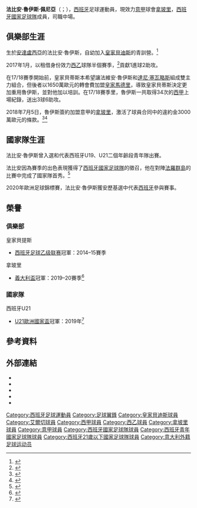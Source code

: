 {{refimprove|date=2021年5月}}
{{short description|Spanish footballer}}
{{Use dmy dates|date=July 2018}}
{{Spanish name|鲁伊斯（Ruiz）|佩尼亚（Peña）}}
{{noteTA
|G1=football
|G2=西甲
|G3=意甲
|1=zh-hans:法维安;zh-hant:法比安;
}}
{{Infobox football biography
| name = 法比安·魯伊斯<br>Fabián Ruiz
| image = UEFA EURO qualifiers Sweden vs Spain 20191015 Fabian Ruiz 6 (cropped).jpg
| caption =
| fullname = Fabián Ruiz Peña
| birth_date = {{birth date and age|1996|4|3|df=y}}
| birth_place = {{SPN}}[[洛斯帕拉西奧斯和比利亞弗蘭卡|洛斯帕拉西奧斯和比利亞弗蘭卡]]
| height = 1.89 m
| position = [[中場|中場]]
| currentclub = [[拿玻里足球會|拿玻里]]
| clubnumber = 8
| youthyears1 = 
| youthclubs1 = La Unión Los Palacios
| youthyears2 = 2004–2014
| youthclubs2 = [[皇家貝迪斯|皇家貝迪斯]]
| years1 = 2014–2016
| clubs1 = [[皇家貝迪斯|皇家貝迪斯B隊]]
| caps1 = 23
| goals1 = 2
| years2 = 2014–2018
| clubs2 = [[皇家貝迪斯|皇家貝迪斯]]
| caps2 = 56
| goals2 = 3
| years3 = 2017
| clubs3 = → [[埃爾切足球俱樂部|艾爾切]] (外借)
| caps3 = 18
| goals3 = 1
| years4 = 2018–
| clubs4 = [[拿玻里足球會|拿玻里]]
| caps4 = 76
| goals4 = 9
| nationalyears1 = 2015
| nationalteam1 = [[西班牙U19|西班牙U19]]
| nationalcaps1 = 2
| nationalgoals1 = 0
| nationalyears2 = 2017–2019
| nationalteam2 = [[西班牙21歲以下國家足球隊|西班牙U21]]
| nationalcaps2 = 14
| nationalgoals2 = 5
| nationalyears3 = 2019–
| nationalteam3 = [[西班牙國家足球隊|西班牙]]
| nationalcaps3 = 11
| nationalgoals3 = 1
| club-update = 2021年2月13日
| nationalteam-update = 2021年3月31日
}}

'''法比安·魯伊斯·佩尼亞'''（{{lang-es|'''Fabián Ruiz Peña'''}}；{{Bd|1996年|4月3日||}}），[[西班牙|西班牙]]足球運動員，現效力[[意甲|意甲]]球會[[拿玻里足球會|拿玻里]]，[[西班牙國家足球隊|西班牙國家足球隊]]成員，司職中場。

==俱樂部生涯==
生於[[安達盧西亞|安達盧西亞]]的法比安·魯伊斯，自幼加入[[皇家貝迪斯|皇家貝迪斯]]的青訓營。<ref>{{cite web|url=http://www.estadiodeportivo.com/betis/2014/11/20/fabian-sigue-quemando-etapas-rumbo-elite/33052.html|title=Fabián sigue quemando etapas rumbo a la elite|trans-title=Fabián keeps on skipping stages towards the elite|publisher=[[Estadio_Deportivo|Estadio Deportivo]]|language=es|date=20 November 2014|access-date=14 December 2014|archive-date=2019-10-11|archive-url=https://web.archive.org/web/20191011065127/https://www.estadiodeportivo.com/betis/2014/11/20/fabian-sigue-quemando-etapas-rumbo-elite/33052.html|dead-url=no}}</ref>

2017年1月，以租借身份效力[[西乙|西乙]]球隊半個賽季，<ref>{{cite web|url=http://realbetisbalompie.es/en/noticias/last-news/8243/fabian-se-marcha-cedido-al-elche-cf|title=Fabián extends his contract and goes on loan to Elche CF|publisher=Real Betis|date=23 December 2016|access-date=25 December 2016|archive-url=https://web.archive.org/web/20170805015502/http://realbetisbalompie.es/en/noticias/last-news/8243/fabian-se-marcha-cedido-al-elche-cf|archive-date=5 August 2017|url-status=dead}}</ref>貢獻1進球2助攻。

在17/18賽季開始前，皇家貝蒂斯本希望讓法維安·魯伊斯和[[達尼·塞瓦略斯|達尼·塞瓦略斯]]組成雙主力組合，但後者以1650萬歐元的轉會費加盟[[皇家馬德里|皇家馬德里]]，導致皇家貝蒂斯決定更加重用魯伊斯，並對他加以培訓。在17/18賽季里，魯伊斯一共取得34次的[[西甲|西甲]]上場紀錄，送出3球6助攻。

2018年7月5日，魯伊斯簽約加盟意甲的[[拿玻里足球俱樂部|拿玻里]]，激活了球員合同中的違約金3000萬歐元的條款。<ref>{{cite web |title=Napoli Confirm Signing of Real Betis Talent Fabian Ruiz on Long Term Contract |url=https://www.si.com/soccer/2018/07/05/napoli-confirm-signing-real-betis-talent-fabian-ruiz-long-term-contract |website=Sports Illustrated |access-date=5 July 2018 |date=5 July 2018 |archive-date=2019-07-01 |archive-url=https://web.archive.org/web/20190701063854/https://www.si.com/soccer/2018/07/05/napoli-confirm-signing-real-betis-talent-fabian-ruiz-long-term-contract |dead-url=no }}</ref><ref>{{cite web |title=Official: Napoli pay Ruiz clause |url=https://www.football-italia.net/124032/official-napoli-pay-ruiz-clause |website=Football Italia |access-date=5 July 2018 |date=5 July 2018 |archive-date=2020-09-29 |archive-url=https://web.archive.org/web/20200929061844/https://www.football-italia.net/124032/official-napoli-pay-ruiz-clause |dead-url=no }}</ref>

==國家隊生涯==
法比安·魯伊斯曾入選和代表西班牙U19、U21二個年齡段青年隊出賽。

法比安因為賽季的出色表現獲得了[[西班牙國家足球隊|西班牙國家足球隊]]的徵召，他在對陣[[法羅群島國家足球隊|法羅群島]]的比賽中完成了國家隊首秀。<ref>{{cite web|publisher=[[UEFA|UEFA]]|url=https://www.uefa.com/european-qualifiers/season=2020/matches/round=2001086/match=2026073/index.html|title=Faroe Islands v Spain game report|date=7 June 2019|access-date=2021-03-29|archive-date=2021-02-20|archive-url=https://web.archive.org/web/20210220112215/https://www.uefa.com/uefaeuro-2020/match/2026073--faroe-islands-vs-spain/?referrer=%2feuropean-qualifiers%2fseason%3d2020%2fmatches%2fround%3d2001086%2fmatch%3d2026073%2findex|dead-url=no}}</ref>

2020年歐洲足球錦標賽，法比安·魯伊斯獲安歷基選中代表[[西班牙國家足球隊|西班牙]]參與賽事。

== 榮譽 ==
=== 俱樂部 ===
;{{flagicon|ESP}} 皇家貝提斯
* [[西班牙足球乙级联赛|西班牙足球乙级联赛]]冠軍：2014–15賽季

;{{flagicon|ITA}} 拿玻里
* [[義大利盃|義大利盃]]冠軍：2019–20賽季<ref>{{cite web|url=https://www.football-italia.net/154624/coppa-napoli-beat-juventus-penalties|title=Coppa: Napoli beat Juventus on penalties|publisher=Football Italia|date=17 June 2020|access-date=2021-02-16|archive-date=2020-06-17|archive-url=https://web.archive.org/web/20200617230723/https://www.football-italia.net/154624/coppa-napoli-beat-juventus-penalties|dead-url=no}}</ref>

=== 國家隊 ===
;{{flagicon|ESP}} 西班牙U21
* [[U21歐洲國家盃|U21歐洲國家盃]]冠軍：2019年<ref>{{cite web|url=http://www.bbc.co.uk/sport/football/48812993|title=Spain U21 2–1 Germany U21|date=30 June 2019|access-date=1 July 2019|archive-date=2019-07-04|archive-url=https://web.archive.org/web/20190704001636/https://www.bbc.co.uk/sport/football/48812993|dead-url=no}}</ref>

==參考資料==
{{Reflist}}

==外部連結==
{{Commons category}}
*{{Soccerway}}
*{{BDFutbol|24030|Fabián}}
*{{NFT player|74491}}
*{{Twitter|FabianRP52}}
*{{Instagram|fabianruiz52}}

{{拿玻里球員名單}}
{{2020年欧洲足球锦标赛西班牙参赛名单}}

{{DEFAULTSORT:Ruiz, Fabián}}

[[Category:西班牙足球運動員|Category:西班牙足球運動員]]
[[Category:足球翼鋒|Category:足球翼鋒]]
[[Category:皇家貝迪斯球員|Category:皇家貝迪斯球員]]
[[Category:艾爾切球員|Category:艾爾切球員]]
[[Category:西甲球員|Category:西甲球員]]
[[Category:西乙球員|Category:西乙球員]]
[[Category:拿坡里球員|Category:拿坡里球員]]
[[Category:意甲球員|Category:意甲球員]]
[[Category:西班牙國家足球隊球員|Category:西班牙國家足球隊球員]]
[[Category:西班牙青年國家足球隊球員|Category:西班牙青年國家足球隊球員]]
[[Category:西班牙21歲以下國家足球隊球員|Category:西班牙21歲以下國家足球隊球員]]
[[Category:意大利外籍足球运动员|Category:意大利外籍足球运动员]]